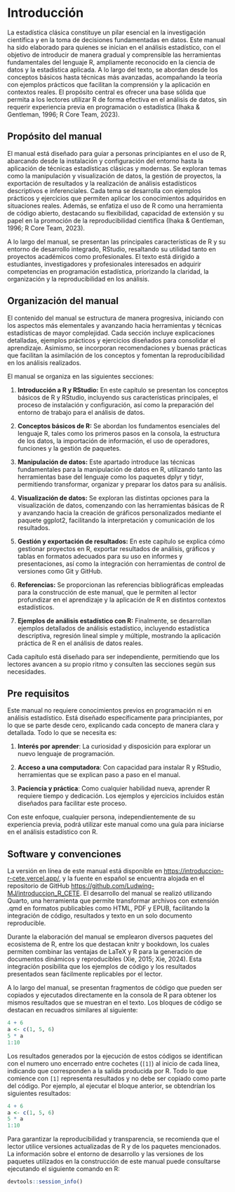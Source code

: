 # Introducción {.unnumbered}

La estadística clásica constituye un pilar esencial en la investigación científica y en la toma de decisiones fundamentadas en datos. Este manual ha sido elaborado para quienes se inician en el análisis estadístico, con el objetivo de introducir de manera gradual y comprensible las herramientas fundamentales del lenguaje R, ampliamente reconocido en la ciencia de datos y la estadística aplicada. A lo largo del texto, se abordan desde los conceptos básicos hasta técnicas más avanzadas, acompañando la teoría con ejemplos prácticos que facilitan la comprensión y la aplicación en contextos reales. El propósito central es ofrecer una base sólida que permita a los lectores utilizar R de forma efectiva en el análisis de datos, sin requerir experiencia previa en programación o estadística (Ihaka & Gentleman, 1996; R Core Team, 2023).

## Propósito del manual

El manual está diseñado para guiar a personas principiantes en el uso de R, abarcando desde la instalación y configuración del entorno hasta la aplicación de técnicas estadísticas clásicas y modernas. Se exploran temas como la manipulación y visualización de datos, la gestión de proyectos, la exportación de resultados y la realización de análisis estadísticos descriptivos e inferenciales. Cada tema se desarrolla con ejemplos prácticos y ejercicios que permiten aplicar los conocimientos adquiridos en situaciones reales. Además, se enfatiza el uso de R como una herramienta de código abierto, destacando su flexibilidad, capacidad de extensión y su papel en la promoción de la reproducibilidad científica (Ihaka & Gentleman, 1996; R Core Team, 2023).

A lo largo del manual, se presentan las principales características de R y su entorno de desarrollo integrado, RStudio, resaltando su utilidad tanto en proyectos académicos como profesionales. El texto está dirigido a estudiantes, investigadores y profesionales interesados en adquirir competencias en programación estadística, priorizando la claridad, la organización y la reproducibilidad en los análisis.

## Organización del manual

El contenido del manual se estructura de manera progresiva, iniciando con los aspectos más elementales y avanzando hacia herramientas y técnicas estadísticas de mayor complejidad. Cada sección incluye explicaciones detalladas, ejemplos prácticos y ejercicios diseñados para consolidar el aprendizaje. Asimismo, se incorporan recomendaciones y buenas prácticas que facilitan la asimilación de los conceptos y fomentan la reproducibilidad en los análisis realizados.

El manual se organiza en las siguientes secciones:

1.  **Introducción a R y RStudio:** En este capítulo se presentan los conceptos básicos de R y RStudio, incluyendo sus características principales, el proceso de instalación y configuración, así como la preparación del entorno de trabajo para el análisis de datos.

2.  **Conceptos básicos de R:** Se abordan los fundamentos esenciales del lenguaje R, tales como los primeros pasos en la consola, la estructura de los datos, la importación de información, el uso de operadores, funciones y la gestión de paquetes.

3.  **Manipulación de datos:** Este apartado introduce las técnicas fundamentales para la manipulación de datos en R, utilizando tanto las herramientas base del lenguaje como los paquetes dplyr y tidyr, permitiendo transformar, organizar y preparar los datos para su análisis.

4.  **Visualización de datos:** Se exploran las distintas opciones para la visualización de datos, comenzando con las herramientas básicas de R y avanzando hacia la creación de gráficos personalizados mediante el paquete ggplot2, facilitando la interpretación y comunicación de los resultados.

5.  **Gestión y exportación de resultados:** En este capítulo se explica cómo gestionar proyectos en R, exportar resultados de análisis, gráficos y tablas en formatos adecuados para su uso en informes y presentaciones, así como la integración con herramientas de control de versiones como Git y GitHub.

6.  **Referencias:** Se proporcionan las referencias bibliográficas empleadas para la construcción de este manual, que le permiten al lector profundizar en el aprendizaje y la aplicación de R en distintos contextos estadísticos.

7.  **Ejemplos de análisis estadístico con R:** Finalmente, se desarrollan ejemplos detallados de análisis estadístico, incluyendo estadística descriptiva, regresión lineal simple y múltiple, mostrando la aplicación práctica de R en el análisis de datos reales.

Cada capítulo está diseñado para ser independiente, permitiendo que los lectores avancen a su propio ritmo y consulten las secciones según sus necesidades.

## Pre requisitos

Este manual no requiere conocimientos previos en programación ni en análisis estadístico. Está diseñado específicamente para principiantes, por lo que se parte desde cero, explicando cada concepto de manera clara y detallada. Todo lo que se necesita es:

1.  **Interés por aprender**: La curiosidad y disposición para explorar un nuevo lenguaje de programación.

2.  **Acceso a una computadora**: Con capacidad para instalar R y RStudio, herramientas que se explican paso a paso en el manual.

3.  **Paciencia y práctica**: Como cualquier habilidad nueva, aprender R requiere tiempo y dedicación. Los ejemplos y ejercicios incluidos están diseñados para facilitar este proceso.

Con este enfoque, cualquier persona, independientemente de su experiencia previa, podrá utilizar este manual como una guía para iniciarse en el análisis estadístico con R.

## Software y convenciones

La versión en línea de este manual está disponible en <https://introduccion-r-cete.vercel.app/>, y la fuente en español se encuentra alojada en el repositorio de GitHub <https://github.com/Ludwing-MJ/introduccion_R_CETE>. El desarrollo del manual se realizó utilizando Quarto, una herramienta que permite transformar archivos con extensión .qmd en formatos publicables como HTML, PDF y EPUB, facilitando la integración de código, resultados y texto en un solo documento reproducible.

Durante la elaboración del manual se emplearon diversos paquetes del ecosistema de R, entre los que destacan knitr y bookdown, los cuales permiten combinar las ventajas de LaTeX y R para la generación de documentos dinámicos y reproducibles (Xie, 2015; Xie, 2024). Esta integración posibilita que los ejemplos de código y los resultados presentados sean fácilmente replicables por el lector.

A lo largo del manual, se presentan fragmentos de código que pueden ser copiados y ejecutados directamente en la consola de R para obtener los mismos resultados que se muestran en el texto. Los bloques de código se destacan en recuadros similares al siguiente:

```r
4 + 6
a <- c(1, 5, 6)
5 * a
1:10
```

Los resultados generados por la ejecución de estos códigos se identifican con el numero uno encerrado entre cochetes (`[1]`) al inicio de cada línea, indicando que corresponden a la salida producida por R. Todo lo que comience con `[1]` representa resultados y no debe ser copiado como parte del código. Por ejemplo, al ejecutar el bloque anterior, se obtendrían los siguientes resultados:

```r
4 + 6
a <- c(1, 5, 6)
5 * a
1:10
```

Para garantizar la reproducibilidad y transparencia, se recomienda que el lector utilice versiones actualizadas de R y de los paquetes mencionados. La información sobre el entorno de desarrollo y las versiones de los paquetes utilizados en la construcción de este manual puede consultarse ejecutando el siguiente comando en R:

```r
devtools::session_info()
```

